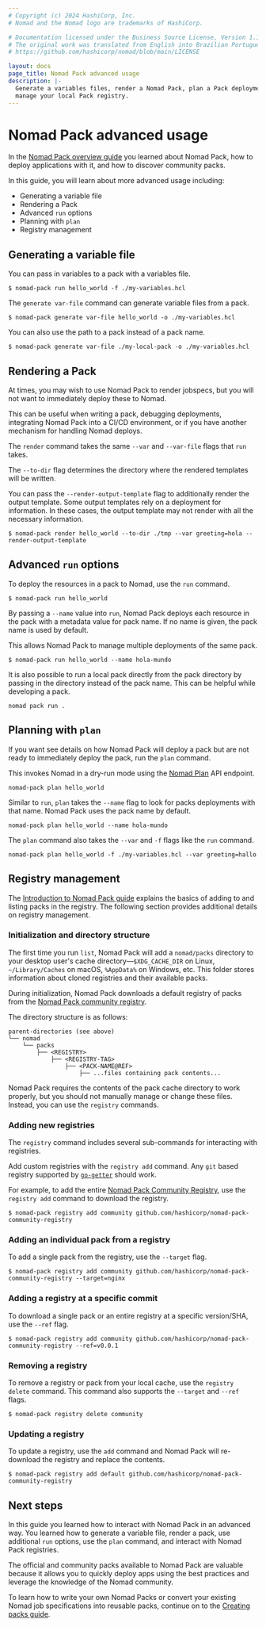 ```yaml
---
# Copyright (c) 2024 HashiCorp, Inc.
# Nomad and the Nomad logo are trademarks of HashiCorp.

# Documentation licensed under the Business Source License, Version 1.1.
# The original work was translated from English into Brazilian Portuguese.
# https://github.com/hashicorp/nomad/blob/main/LICENSE

layout: docs
page_title: Nomad Pack advanced usage
description: |-
  Generate a variables files, render a Nomad Pack, plan a Pack deployment, and
  manage your local Pack registry.
---
```


# Nomad Pack advanced usage

In the [Nomad Pack overview guide][pack-intro] you learned about Nomad Pack, how to deploy applications with it, and how to discover community packs.

In this guide, you will learn about more advanced usage including:

- Generating a variable file
- Rendering a Pack
- Advanced `run` options
- Planning with `plan`
- Registry management

## Generating a variable file

You can pass in variables to a pack with a variables file.

```shell-session
$ nomad-pack run hello_world -f ./my-variables.hcl
```

The `generate var-file` command can generate variable files from a pack.

```shell-session
$ nomad-pack generate var-file hello_world -o ./my-variables.hcl
```

You can also use the path to a pack instead of a pack name.

```shell-session
$ nomad-pack generate var-file ./my-local-pack -o ./my-variables.hcl
```

## Rendering a Pack

At times, you may wish to use Nomad Pack to render jobspecs, but you will not want to immediately deploy these to Nomad.

This can be useful when writing a pack, debugging deployments, integrating Nomad Pack into a CI/CD environment, or if you have another mechanism for handling Nomad deploys.

The `render` command takes the same `--var` and `--var-file` flags that `run` takes.

The `--to-dir` flag determines the directory where the rendered templates will be written.

You can pass the `--render-output-template` flag to additionally render the output template. Some output templates rely on a deployment for information. In these cases, the output template may not render with all the necessary information.

```shell-session
$ nomad-pack render hello_world --to-dir ./tmp --var greeting=hola --render-output-template
```

## Advanced `run` options

To deploy the resources in a pack to Nomad, use the `run` command.

```shell-session
$ nomad-pack run hello_world
```

By passing a `--name` value into `run`, Nomad Pack deploys each resource in the
pack with a metadata value for pack name. If no name is given, the pack name
is used by default.

This allows Nomad Pack to manage multiple deployments of the same pack.

```shell-session
$ nomad-pack run hello_world --name hola-mundo
```

It is also possible to run a local pack directly from the pack directory by passing in the directory instead of the pack name.
This can be helpful while developing a pack.

```
nomad pack run .
```

## Planning with `plan`

If you want see details on how Nomad Pack will deploy a pack but are not ready to immediately deploy the pack, run the `plan` command.

This invokes Nomad in a dry-run mode using the [Nomad Plan](/nomad/api-docs/jobs#create-job-plan) API endpoint.

```
nomad-pack plan hello_world
```

Similar to `run`, `plan` takes the `--name` flag to look for packs deployments with that name. Nomad Pack uses the pack name by default.

```
nomad-pack plan hello_world --name hola-mundo
```

The `plan` command also takes the `--var` and `-f` flags like the `run` command.

```
nomad-pack plan hello_world -f ./my-variables.hcl --var greeting=hallo
```

## Registry management

The [Introduction to Nomad Pack guide][pack-intro] explains the basics of adding to and listing packs in the registry. The following section provides additional details on registry management.

### Initialization and directory structure

The first time you run `list`, Nomad Pack will add a `nomad/packs`
directory to your desktop user's cache directory—`$XDG_CACHE_DIR` on Linux,
`~/Library/Caches` on macOS, `%AppData%` on Windows, etc. This folder stores
information about cloned registries and their available packs.

During initialization, Nomad Pack downloads a default registry of packs from the
[Nomad Pack community registry][community-registry].

The directory structure is as follows:

```
parent-directories (see above)
└── nomad
    └── packs
        ├── <REGISTRY>
            ├── <REGISTRY-TAG>
                ├── <PACK-NAME@REF>
                    ├── ...files containing pack contents...
```

Nomad Pack requires the contents of the pack cache directory to work properly, but you should not manually manage or change these files. Instead, you can use the `registry` commands.

### Adding new registries

The `registry` command includes several sub-commands for interacting with registries.

Add custom registries with the `registry add` command. Any `git` based
registry supported by [`go-getter`](https://github.com/hashicorp/go-getter) should
work.

For example, to add the entire [Nomad Pack Community Registry](https://github.com/hashicorp/nomad-pack-community-registry), use the `registry add` command to download the registry.

```shell-session
$ nomad-pack registry add community github.com/hashicorp/nomad-pack-community-registry
```

### Adding an individual pack from a registry

To add a single pack from the registry, use the `--target` flag.

```shell-session
$ nomad-pack registry add community github.com/hashicorp/nomad-pack-community-registry --target=nginx
```

### Adding a registry at a specific commit

To download a single pack or an entire registry at a specific version/SHA, use the `--ref` flag.

```shell-session
$ nomad-pack registry add community github.com/hashicorp/nomad-pack-community-registry --ref=v0.0.1
```

### Removing a registry

To remove a registry or pack from your local cache, use the `registry delete` command.
This command also supports the `--target` and `--ref` flags.

```shell-session
$ nomad-pack registry delete community
```

### Updating a registry

To update a registry, use the `add` command and Nomad Pack will re-download the registry and replace the contents.

```shell-session
$ nomad-pack registry add default github.com/hashicorp/nomad-pack-community-registry
```

## Next steps

In this guide you learned how to interact with Nomad Pack in an advanced way. You learned how to generate a variable file, render a pack, use additional `run` options, use the `plan` command, and interact with Nomad Pack registries.

The official and community packs available to Nomad Pack are valuable because it allows you to quickly deploy apps using the best practices and leverage the knowledge of the Nomad community.

To learn how to write your own Nomad Packs or convert your existing Nomad job
specifications into reusable packs, continue on to the [Creating packs
guide][writing-packs].

[nomad-site]: /nomad/
[pack-repo]: https://github.com/hashicorp/nomad-pack
[pack-intro]: /nomad/tools/nomad-pack/
[writing-packs]: /nomad/tools/nomad-pack/create-packs
[community-registry]: https://github.com/hashicorp/nomad-pack-community-registry
